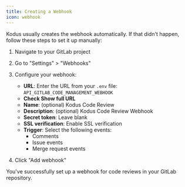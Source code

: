 ```yaml
---
title: Creating a Webhook
icon: webhook
---
```


Kodus usually creates the webhook automatically. If that didn't happen, follow these steps to set it up manually:

1. Navigate to your GitLab project
2. Go to "Settings" > "Webhooks"
3. Configure your webhook:

   - **URL**: Enter the URL from your `.env` file: `API_GITLAB_CODE_MANAGEMENT_WEBHOOK`
   - **Check Show full URL**
   - **Name**: (optional) Kodus Code Review
   - **Description**: (optional) Kodus Code Review Webhook
   - **Secret token**: Leave blank
   - **SSL verification**: Enable SSL verification
   - **Trigger**: Select the following events:
     - Comments
     - Issue events
     - Merge request events

4. Click "Add webhook"

You've successfully set up a webhook for code reviews in your GitLab repository.
